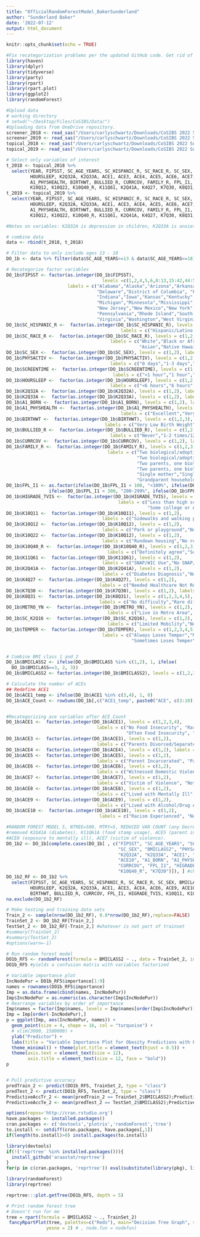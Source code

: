 ```yaml
---
title: "OfficialRandomForestModel_BakerSunderland"
author: "Sunderland Baker"
date: '2022-07-12'
output: html_document
---
```


```r
knitr::opts_chunk$set(echo = TRUE)
```

``` r
#Fix recategorization problems per the updated GitHub code. Get rid of OVERWEIGHT from RF models. Mess around with data and vars to minimize error rate (OOB). Read into BMI correlates.
library(haven)
library(dplyr)
library(tidyverse)
library(party)
library(rpart)
library(rpart.plot)
library(ggplot2)
library(randomForest)

#Upload data
# working directory 
# setwd("~/Desktop/Files/CoSIBS/Data/")
#Uploading data from OneDrive repository.
screener_2018 <- read_sas("/Users/carlyschwartz/Downloads/CoSIBS 2022 Summer/Project/nsch_2018_screener_SAS/nsch_2018_screener.sas7bdat")
screener_2019 <- read_sas("/Users/carlyschwartz/Downloads/CoSIBS 2022 Summer/Project/nsch_2019_screener_SAS/nsch_2019_screener.sas7bdat")
topical_2018 <- read_sas("/Users/carlyschwartz/Downloads/CoSIBS 2022 Summer/Project/nsch_2018_topical_SAS/nsch_2018_topical.sas7bdat")
topical_2019 <- read_sas("/Users/carlyschwartz/Downloads/CoSIBS 2022 Summer/Project/nsch_2019_topical_SAS/nsch_2019_topical.sas7bdat")
```

``` r
# Select only variables of interest
t_2018 <- topical_2018 %>% 
  select(YEAR, FIPSST, SC_AGE_YEARS, SC_HISPANIC_R, SC_RACE_R, SC_SEX, BMICLASS, PHYSACTIV, SCREENTIME, 
         HOURSLEEP, K2Q32A, K2Q33A, ACE1, ACE3, ACE4, ACE5, ACE6, ACE7, ACE8, ACE9, ACE10, A1_BORN, 
         A1_PHYSHEALTH, BIRTHWT, BULLIED_R, CURRCOV, FAMILY_R, FPL_I1, HCABILITY, HIGRADE_TVIS, K10Q11, 
         K10Q12, K10Q22, K10Q40_R, K11Q61, K2Q41A, K4Q27, K7Q30, K8Q31, METRO_YN, SC_K2Q16, TEMPER)
t_2019 <- topical_2019 %>% 
  select(YEAR, FIPSST, SC_AGE_YEARS, SC_HISPANIC_R, SC_RACE_R, SC_SEX, BMICLASS, PHYSACTIV, SCREENTIME, 
         HOURSLEEP, K2Q32A, K2Q33A, ACE1, ACE3, ACE4, ACE5, ACE6, ACE7, ACE8, ACE9, ACE10, A1_BORN, 
         A1_PHYSHEALTH, BIRTHWT, BULLIED_R, CURRCOV, FAMILY_R, FPL_I1, HCABILITY, HIGRADE_TVIS, K10Q11, 
         K10Q12, K10Q22, K10Q40_R, K11Q61, K2Q41A, K4Q27, K7Q30, K8Q31, METRO_YN, SC_K2Q16, TEMPER)

#Notes on variables: K2Q32A is depression in children, K2Q33A is anxiety in children, ACE1 is food insecurity, ACE3 is parent divorce, ACE4 is parent death, ACE5 is parent incarceration, ACE6 is parental violence, ACE7 is victim of violence, ACE8 is exposure to mental illness, ACE9 is exposure to drugs/alcohol abuse, ACE10 is racial discrimination. A1BORN is parental birthplace, A1GRADE is parental education level (associated with nutrition), A1_PHYSHEALTH is parental physical health associated with caretaking, BIRTHWT is child birth weight, BULLIED_R is child being bullied in past 12 mos, CURRCOV is current healthcare coverage of any kind, FAMILY_R is family structure, FPL_I1 in family-poverty ratio, HCABILITY is health affecting ability, HIGRADE_TVIS is parental education level, K10Q11 is neighborhood walkability, K10Q12 neighborhood playground, K10Q22 is rundown housing, K10Q40_R is neighborhood safety, K11Q61 is using SNAP/WIC benefits, K2Q41A is diabetes diagnosis, K4Q27 is needed healthcare not received, K6Q73_R is behavioral resilience, K7Q30 is sports involvement, K8Q31 is perceptions on child rearing, METRO_YN is living in a metropolitan area, SC_K2Q16 is limited ability in child (delete either this or HCABILITY and check n), TEMPER is behavioral temperament of child.

# combine data
data <- rbind(t_2018, t_2018)
```

``` r
# Filter data to only include ages 13 - 18 
DO_1b <- data %>% filter(data$SC_AGE_YEARS>=13 & data$SC_AGE_YEARS<=18)

# Recategorize factor variables
DO_1b$FIPSST <- factor(as.integer(DO_1b$FIPSST), 
                                    levels =c(1,2,4,5,6,8:13,15:42,44:51,53:56), 
                       labels = c("Alabama","Alaska","Arizona","Arkansas","California","Colorado","Connecticut",
                                  "Delaware","District of Columbia", "Florida", "Georgia","Hawaii","Idaho","Illinois",
                                  "Indiana","Iowa","Kansas","Kentucky","Louisiana","Maine","Maryland","Massachusetts",
                                  "Michigan","Minnesota","Mississippi","Missouri","Montana","Nebraska","Nevada","New Hampshire",
                                  "New Jersey","New Mexico","New York","North Carolina","North Dakota","Ohio","Oklahoma","Oregon",
                                  "Pennsylvania","Rhode Island","South Carolina","South Dakota","Tennessee","Texas","Utah","Vermont",
                                  "Virginia","Washington","West Virginia","Wisconsin","Wyoming"))
DO_1b$SC_HISPANIC_R <-  factor(as.integer(DO_1b$SC_HISPANIC_R), levels = c(1,2), 
                                           labels = c("Hispanic/Latino Origin","Not Hispanic/Latino"))
DO_1b$SC_RACE_R <-  factor(as.integer(DO_1b$SC_RACE_R), levels = c(1,2,3,4,5,6,7), 
                                       labels = c("White","Black or African American","American Indian or Alaska Native",
                                                  "Asian","Native Hawaiian or Pacific Islander","Other Race","Two or More Races"))
DO_1b$SC_SEX <-  factor(as.integer(DO_1b$SC_SEX), levels = c(1,2), labels = c("Male","Female"))
DO_1b$PHYSACTIV <-  factor(as.integer(DO_1b$PHYSACTIV), levels = c(1,2,3,4), 
                                       labels = c("0 days","1-3 days","4-6 days","Every day"))
DO_1b$SCREENTIME <-  factor(as.integer(DO_1b$SCREENTIME), levels = c(1,2,3,4,5), 
                                        labels = c("<1 hour","1 hour","2 hours","3 hours",">4 hours"))
DO_1b$HOURSLEEP <-  factor(as.integer(DO_1b$HOURSLEEP), levels = c(1,2,3,4,5,6,7), 
                                       labels = c("<6 hours","6 hours","7 hours","8 hours","9 hours","10 hours",">11 hours"))
DO_1b$K2Q32A <-  factor(as.integer(DO_1b$K2Q32A), levels = c(1,2), labels = c("Depression","No Depression"))
DO_1b$K2Q33A <-  factor(as.integer(DO_1b$K2Q33A), levels = c(1,2), labels = c("Anxiety","No Anxiety"))
DO_1b$A1_BORN <-  factor(as.integer(DO_1b$A1_BORN), levels = c(1,2), labels = c("In the U.S.", "Outside the U.S."))
DO_1b$A1_PHYSHEALTH <-  factor(as.integer(DO_1b$A1_PHYSHEALTH), levels = c(1,2,3,4,5), 
                                           labels = c("Excellent","Very Good","Good","Fair","Poor"))
DO_1b$BIRTHWT <-  factor(as.integer(DO_1b$BIRTHWT), levels = c(1,2,3), 
                                     labels = c("Very Low Birth Weight","Low Birth Weight","Not Low Birth Weight"))
DO_1b$BULLIED_R <-  factor(as.integer(DO_1b$BULLIED_R), levels = c(1,2,3,4,5), 
                                       labels = c("Never","1-2 times/12 mos","1-2/mo","1-2 times/wk","Almost every day"))
DO_1b$CURRCOV <-  factor(as.integer(DO_1b$CURRCOV), levels = c(1,2), labels = c("Yes","No"))
DO_1b$FAMILY_R <-  factor(as.integer(DO_1b$FAMILY_R), levels = c(1,2,3,4,5,6,7,8), 
                                      labels = c("Two biological/adoptive parents, married",
                                                 "Two biological/adoptive parents, not married",
                                                 "Two parents, one biological, married",
                                                 "Two parents, one biological, no married",
                                                 "Single mother","Single father",
                                                 "Grandparent household","Other relation"))
DO_1b$FPL_I1 <- as.factor(ifelse(DO_1b$FPL_I1 < 100, "<100%", ifelse(DO_1b$FPL_I1 < 200, "100-199%", 
                ifelse(DO_1b$FPL_I1 < 300, "200-299%", ifelse(DO_1b$FPL_I1 < 400, "300-399%", ">400")))))
DO_1b$HIGRADE_TVIS <-  factor(as.integer(DO_1b$HIGRADE_TVIS), levels = c(1,2,3,4), 
                                          labels = c("Less than high school","High school",
                                                     "Some college or Associate degree","College degree or higher"))
DO_1b$K10Q11 <-  factor(as.integer(DO_1b$K10Q11), levels = c(1,2), 
                                    labels = c("Sidewalks and walking paths","No sidewalks and walking paths"))
DO_1b$K10Q12 <-  factor(as.integer(DO_1b$K10Q12), levels = c(1,2), 
                                    labels = c("Park or playground","No park or playground"))
DO_1b$K10Q22 <-  factor(as.integer(DO_1b$K10Q12), levels = c(1,2), 
                                    labels = c("Rundown housing","No rundown housing"))
DO_1b$K10Q40_R <-  factor(as.integer(DO_1b$K10Q40_R), levels = c(1,2,3,4), 
                                      labels = c("Definitely agree","Somewhat agree","Somewhat disagree","Definitely disagree"))
DO_1b$K11Q61 <-  factor(as.integer(DO_1b$K11Q61), levels = c(1,2), 
                                    labels = c("SNAP/WIC Use","No SNAP/WIC Use"))
DO_1b$K2Q41A <-  factor(as.integer(DO_1b$K2Q41A), levels = c(1,2), 
                                    labels = c("Diabetes Diagnosis","No Diabetes Diagnosis"))
DO_1b$K4Q27 <-  factor(as.integer(DO_1b$K4Q27), levels = c(1,2), 
                                   labels = c("Needed Healthcare Not Received","Healthcare Always Received"))
DO_1b$K7Q30 <-  factor(as.integer(DO_1b$K7Q30), levels = c(1,2), labels = c("Sports Involvement","No Sports Involvement"))
DO_1b$K8Q31 <-  factor(as.integer(DO_1b$K8Q31), levels = c(1,2,3,4,5), 
                                   labels = c("No difficulty","Rare difficulty","Some difficulty","Often difficult","Always difficult"))
DO_1b$METRO_YN <-  factor(as.integer(DO_1b$METRO_YN), levels = c(1,2), 
                                      labels = c("Live in Metro Area", "Do NOT Live in Metro Area"))
DO_1b$SC_K2Q16 <-  factor(as.integer(DO_1b$SC_K2Q16), levels = c(1,2), 
                                      labels = c("Limited Mobility","No Mobility Limitations"))
DO_1b$TEMPER <-  factor(as.integer(DO_1b$TEMPER), levels = c(1,2,3,4,5), 
                                    labels = c("Always Loses Temper","Mostly Loses Temper","Half-Times Loses Temper",
                                               "Sometimes Loses Temper","Never Loses Temper"))


# Combine BMI class 1 and 2 
DO_1b$BMICLASS2 <- ifelse(DO_1b$BMICLASS %in% c(1,2), 1, ifelse(
  DO_1b$BMICLASS==3, 2, 3))
DO_1b$BMICLASS2 <- factor(as.integer(DO_1b$BMICLASS2), levels = c(1,2,3), labels = c("<5th perc","5-85th perc", ">85th perc"))

# Calculate the number of ACEs 
## Redefine ACE1
DO_1b$ACE1_temp <- ifelse(DO_1b$ACE1 %in% c(3,4), 1, 0)
DO_1b$ACE_Count <- rowSums(DO_1b[,c("ACE1_temp", paste0("ACE", c(3:10)))], na.rm = T)


#Recategorizing ace variables after ACE_Count
DO_1b$ACE1 <-  factor(as.integer(DO_1b$ACE1), levels = c(1,2,3,4), 
                                  labels = c("No Food Insecurity", "Rare Food Insecurity", 
                                             "Often Food Insecurity", "Very Often Food Insecurity"))
DO_1b$ACE3 <-  factor(as.integer(DO_1b$ACE3), levels = c(1,2), 
                                  labels = c("Parents Divorced/Separated", "Parents Together"))
DO_1b$ACE4 <-  factor(as.integer(DO_1b$ACE4), levels = c(1,2), labels = c("Parent Death", "No Parent Death"))
DO_1b$ACE5 <-  factor(as.integer(DO_1b$ACE5), levels = c(1,2), 
                                  labels = c("Parent Incarcerated", "Parent Not Incarcerated"))
DO_1b$ACE6 <-  factor(as.integer(DO_1b$ACE6), levels = c(1,2), 
                                  labels = c("Witnessed Domestic Violence", "No Domestic Violence"))
DO_1b$ACE7 <-  factor(as.integer(DO_1b$ACE7), levels = c(1,2), 
                                  labels = c("Victim of Violence", "Not Victim of Violence"))
DO_1b$ACE8 <-  factor(as.integer(DO_1b$ACE8), levels = c(1,2), 
                                  labels = c("Lived with Mentally Ill", "No Exposure to Mental Illness"))
DO_1b$ACE9 <-  factor(as.integer(DO_1b$ACE9), levels = c(1,2), 
                                  labels = c("Lived with Alcohol/Drug Abuse", "No Exposure to Alcohol/Drug Abuse"))
DO_1b$ACE10 <-  factor(as.integer(DO_1b$ACE10), levels = c(1,2), 
                                   labels = c("Racism Experienced", "No Racism Experienced"))
```

``` r
#RANDOM FOREST MODEL 5, NTREE=500, MTRY=5, REDUCED VAR COUNT (any Decrease Acc <40%): 
#removed K2Q41A (diabetes), K11Q61A (food stamp usage), ACE5 (parent incarceration), 
#ACE8 (exposure to mentally ill), ACE7 (victim of violence).
DO_1b2 <- DO_1b[complete.cases(DO_1b[ , c("FIPSST", "SC_AGE_YEARS", "SC_HISPANIC_R", "SC_RACE_R", 
                                          "SC_SEX", "BMICLASS2", "PHYSACTIV", "SCREENTIME", "HOURSLEEP", 
                                          "K2Q32A", "K2Q33A", "ACE1", "ACE3", "ACE4", "ACE6", "ACE9", 
                                          "ACE10", "A1_BORN", "A1_PHYSHEALTH", "BIRTHWT", "BULLIED_R", 
                                          "CURRCOV", "FPL_I1", "HIGRADE_TVIS", "K10Q11", "K10Q22", 
                                          "K10Q40_R", "K7Q30")]), ] #change vars as needed, n=18692
DO_1b2_RF <- DO_1b2 %>% 
  select(FIPSST, SC_AGE_YEARS, SC_HISPANIC_R, SC_RACE_R, SC_SEX, BMICLASS2, PHYSACTIV, SCREENTIME, 
         HOURSLEEP, K2Q32A, K2Q33A, ACE1, ACE3, ACE4, ACE6, ACE9, ACE10, A1_BORN, A1_PHYSHEALTH, 
         BIRTHWT, BULLIED_R, CURRCOV, FPL_I1, HIGRADE_TVIS, K10Q11, K10Q22, K10Q40_R, K7Q30)
na.exclude(DO_1b2_RF)

# Make testing and training data sets
Train_2 <- sample(nrow(DO_1b2_RF), 0.8*nrow(DO_1b2_RF),replace=FALSE)
TrainSet_2 <- DO_1b2_RF[Train_2,]
TestSet_2 <- DO_1b2_RF[-Train_2,] #whatever is not part of trainset
#summary(TrainSet_2)
#summary(TestSet_2)
#options(warn=-1)

# Run random forest model
DO1b_RF5 <- randomForest(formula = BMICLASS2 ~ ., data = TrainSet_2, importance=TRUE, na.action = na.roughfix, ntree = 500, mtry = 5)
DO1b_RF5 #yields a confusion matrix with variables factorized

# Variable importance plot 
IncNodePur = DO1b_RF5$importance[1:9]
names = rownames(DO1b_RF5$importance)
Imp = as.data.frame(cbind(names, IncNodePur))
Imp$IncNodePur = as.numeric(as.character(Imp$IncNodePur))
# Rearrange variables by order of importance
Imp$names = factor(Imp$names, levels = Imp$names[order(Imp$IncNodePur)])
Imp = Imp[order(-IncNodePur),]
p = ggplot(Imp, aes(IncNodePur, names)) +
  geom_point(size = 4, shape = 16, col = "turquoise") +
  # xlim(3000, 1500000) + 
  ylab("Predictor") + 
  labs(title = "Variable Importance Plot for Obesity Predictions with Psychoecological Variables") + 
  theme_minimal() + theme(plot.title = element_text(hjust = 0.5)) + 
  theme(axis.text = element_text(size = 12),
        axis.title = element_text(size = 12, face = "bold"))
p


# Pull predictive accuracy
predTrain_2 <- predict(DO1b_RF5, TrainSet_2, type = "class")
predTest_2 <- predict(DO1b_RF5, TestSet_2, type = "class")
PredictiveAccTr_2 <- mean(predTrain_2 == TrainSet_2$BMICLASS2);PredictiveAccTr_2
PredictiveAccTe_2 <- mean(predTest_2 == TestSet_2$BMICLASS2);PredictiveAccTe_2


```

```r

options(repos='http://cran.rstudio.org')
have.packages <- installed.packages()
cran.packages <- c('devtools','plotrix','randomForest','tree')
to.install <- setdiff(cran.packages, have.packages[,1])
if(length(to.install)>0) install.packages(to.install)

library(devtools)
if(!('reprtree' %in% installed.packages())){
  install_github('araastat/reprtree')
}
for(p in c(cran.packages, 'reprtree')) eval(substitute(library(pkg), list(pkg=p)))


```

```r

library(randomForest)
library(reprtree)

reprtree:::plot.getTree(DO1b_RF5, depth = 5)


```


```r
# Print random forest tree 
# Doesn't run for me
tree = rpart(formula = BMICLASS2 ~ ., TrainSet_2)
 fancyRpartPlot(tree, palettes=c("Reds"), main="Decision Tree Graph", sub="",
               yesno = 2) # , node.fun = nodefun)
```
